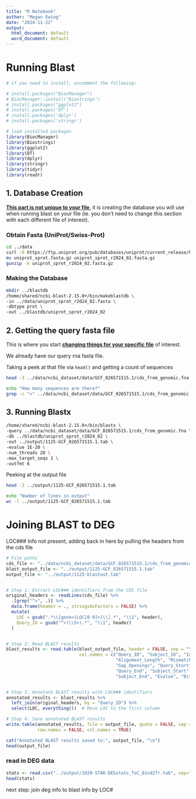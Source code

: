 ```yaml
---
title: "R Notebook"
author: "Megan Ewing"
date: "2024-11-22"
output:
  html_document: default
  word_document: default
---
```


# Running Blast

```r
# if you need to install, uncomment the following: 

# install.packages("BiocManager")
# BiocManager::install("Biostrings")
# install.packages("ggplot2")
# install.packages('DT')
# install.packages('dplyr')
# install.packages('stringr')

# load installed packages
library(BiocManager)
library(Biostrings)
library(ggplot2)
library(DT)
library(dplyr)
library(stringr)
library(tidyr)
library(readr)
```

## 1. Database Creation

[**This part is not unique to your file**]{.underline}, it is creating the database you will use when running blast on your file (ie. you don't need to change this section with each different file of interest).

### Obtain Fasta (UniProt/Swiss-Prot)

```bash
cd ../data
curl -O https://ftp.uniprot.org/pub/databases/uniprot/current_release/knowledgebase/complete/uniprot_sprot.fasta.gz
mv uniprot_sprot.fasta.gz uniprot_sprot_r2024_02.fasta.gz
gunzip -k uniprot_sprot_r2024_02.fasta.gz
```

### Making the Database

```bash
mkdir ../blastdb
/home/shared/ncbi-blast-2.15.0+/bin/makeblastdb \
-in ../data/uniprot_sprot_r2024_02.fasta \
-dbtype prot \
-out ../blastdb/uniprot_sprot_r2024_02
```

## 2. Getting the query fasta file

This is where you start [**changing things for your specific file**]{.underline} of interest.

We already have our query rna fasta file.

Taking a peek at that file via `head()` and getting a count of sequences

```bash

head -3 ../data/ncbi_dataset/data/GCF_026571515.1/cds_from_genomic.fna

```

```bash

echo "How many sequences are there?"
grep -c ">" ../data/ncbi_dataset/data/GCF_026571515.1/cds_from_genomic.fna

```

## 3. Running Blastx

```bash
/home/shared/ncbi-blast-2.15.0+/bin/blastx \
-query ../data/ncbi_dataset/data/GCF_026571515.1/cds_from_genomic.fna \
-db ../blastdb/uniprot_sprot_r2024_02 \
-out ../output/1125-GCF_026571515.1.tab \
-evalue 1E-20 \
-num_threads 20 \
-max_target_seqs 1 \
-outfmt 6
```

Peeking at the output file

```bash
head -2 ../output/1125-GCF_026571515.1.tab
```

```bash
echo "Number of lines in output"
wc -l ../output/1125-GCF_026571515.1.tab
```

## 

# Joining BLAST to DEG

LOC### Info not present, adding back in here by pulling the headers from the cds file

```r

# File paths
cds_file <- "../data/ncbi_dataset/data/GCF_026571515.1/cds_from_genomic.fna"
blast_output_file <- "../output/1125-GCF_026571515.1.tab"
output_file <- "../output/1125-blastout.tab"


# Step 1: Extract LOC### identifiers from the CDS file
original_headers <- readLines(cds_file) %>%
  .[grep("^>", .)] %>%
  data.frame(header = ., stringsAsFactors = FALSE) %>%
  mutate(
    LOC = gsub(".*\\[gene=(LOC[0-9]+)\\].*", "\\1", header),
    Query_ID = gsub("^>(\\S+).*", "\\1", header)
  )


# Step 2: Read BLAST results
blast_results <- read.table(blast_output_file, header = FALSE, sep = "\t",
                            col.names = c("Query_ID", "Subject_ID", "Identity", 
                                          "Alignment_Length", "Mismatches", 
                                          "Gap_Openings", "Query_Start", 
                                          "Query_End", "Subject_Start", 
                                          "Subject_End", "Evalue", "Bit_Score"))


# Step 3: Annotate BLAST results with LOC### identifiers
annotated_results <- blast_results %>%
  left_join(original_headers, by = "Query_ID") %>%
  select(LOC, everything())  # Move LOC to the first column

# Step 4: Save annotated BLAST results
write.table(annotated_results, file = output_file, quote = FALSE, sep = "\t", 
            row.names = FALSE, col.names = TRUE)

cat("Annotated BLAST results saved to:", output_file, "\n")
head(output_file)


```

### read in DEG data

```r

stats <- read.csv("../output/1020-STAR-DEGstats_ToC_8ind27r.tab", sep="")
head(stats)

```

next step: join deg info to blast info by LOC#
